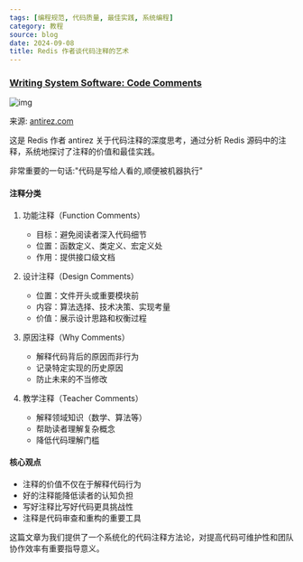 ```yaml
---
tags: [编程规范, 代码质量, 最佳实践, 系统编程]
category: 教程
source: blog
date: 2024-09-08
title: Redis 作者谈代码注释的艺术
---
```


### [Writing System Software: Code Comments](https://antirez.com/news/124)

![img](https://img.mengpeng.tech/i/2024/12/11/67591bcaaa3c3.webp)

来源: [antirez.com](https://antirez.com/news/124)

这是 Redis 作者 antirez 关于代码注释的深度思考，通过分析 Redis 源码中的注释，系统地探讨了注释的价值和最佳实践。

非常重要的一句话:"代码是写给人看的,顺便被机器执行"

#### 注释分类

1. 功能注释（Function Comments）

    - 目标：避免阅读者深入代码细节
    - 位置：函数定义、类定义、宏定义处
    - 作用：提供接口级文档

2. 设计注释（Design Comments）

    - 位置：文件开头或重要模块前
    - 内容：算法选择、技术决策、实现考量
    - 价值：展示设计思路和权衡过程

3. 原因注释（Why Comments）

    - 解释代码背后的原因而非行为
    - 记录特定实现的历史原因
    - 防止未来的不当修改

4. 教学注释（Teacher Comments）
    - 解释领域知识（数学、算法等）
    - 帮助读者理解复杂概念
    - 降低代码理解门槛

#### 核心观点

-   注释的价值不仅在于解释代码行为
-   好的注释能降低读者的认知负担
-   写好注释比写好代码更具挑战性
-   注释是代码审查和重构的重要工具

这篇文章为我们提供了一个系统化的代码注释方法论，对提高代码可维护性和团队协作效率有重要指导意义。
